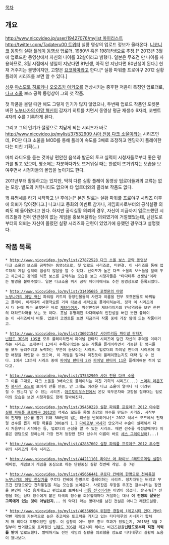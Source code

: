 [[목차]]

== 개요 ==

[[http://www.nicovideo.jp/user/19427076/mylist 마이리스트]]
[[http://twitter.com/Tadateru00 트위터]] 실황 영상의 업로드 정보가 올라온다.
[[니코니코 동화]]의 [[실황 플레이 동영상]] 업로더. 1980년 혹은 1981년생으로 추정.[* 2013년 3월에 업로드한 동영상에서 자신의 나이를 32살이라고 밝혔다. 일본은 무조건 만 나이를 사용하므로, 3월 시점에서 생일이 지났다면 81년생, 아직 안 지났다면 80년생이 된다.] 현재 거주지는 불명이지만, 고향은 [[요코하마]]라고 한다.[* 실황 파워풀 프로야구 2012 실황 플레이 시리즈를 보면 알 수 있다.]

[[성우]] [[야스모토 히로키]]나 [[오오츠카 아키오]]를 연상시키는 중후한 저음이 특징인 업로더로, [[다크 소울]] 보스 공략 동영상이 그의 첫 작품.

첫 작품을 올릴 때만 해도 그렇게 인기가 많지 않았으나, 두번째 업로드 작품인 포켓몬 버전 [[노부나가의 야망 혁신]]이 갑자기 히트를 치면서 동영상 평균 재생수 6자리, 코멘트 4자리 수를 기록하게 된다.

그리고 그의 인기가 절정으로 치닫게 되는 시리즈가 바로 [[http://www.nicovideo.jp/mylist/37532909 샤아 전용 다크 소울]]이라는 시리즈인데, PC판 다크 소울을 MOD를 통해 플레이 속도를 3배로 조정하고 엔딩까지 플레이한다는 미친 기획(...)

마치 라디오를 듣는 것마냥 편안한 음색과 발군의 토크 실력이 시청자들로부터 좋은 평가를 받고 있으며, 평소에는 차분하다가도 뜨거워질 때는 한없이 뜨거워지는 모습을 보여주면서 시청자들의 몰입을 높이기도 한다.

2011년부터 활동하고는 있지만, 딱히 다른 실황 플레이 동영상 업로더들과의 교류는 없는 모양. 별도의 커뮤니티도 없으며 타 업로더와의 콜라보 작품도 없다.

꽤 유명세를 타기 시작하고 난 후에는[* 본인 말로는 실황 파워풀 프로야구 시리즈 이후에 의뢰가 많아졌다고.] 니코니코 동화의 이벤트 참가나, 게임회사로부터의 공식실황 의뢰도 꽤 들어왔다고 한다. 하지만 공식실황 의뢰의 경우, 자신이 지금까지 업로드했던 시리즈들과 전혀 연관성이 없는 게임을 홍보해달라는 의뢰였기에 거절했었는데, 닌텐도로부터의 의뢰는 자신이 올렸던 실황 시리즈와 관련이 있었기에 응했던 경우라고 설명했다.

== 작품 목록 ==

 * [[http://www.nicovideo.jp/mylist/27872528 다크 소울 보스 공략 동영상]]
 다크 소울의 보스를 공략하는 동영상으로, 첫 업로드 시리즈로, 미완결. 이 시리즈를 통해 업로더의 게임 실력이 범상치 않음을 알 수 있다. 난이도가 높은 다크 소울의 보스들을 앞에 두고 차근차근 강의를 하듯 보스를 공략하는 모습을 보고 시청자들은 "타다테루 선생님"이라는 별명을 붙여주었다. 일본 다크소울 위키 공략 페이지에서도 추천 동영상으로 등록되었다.

 * [[http://www.nicovideo.jp/mylist/31405685 포켓몬의 야망]]
 [[노부나가의 야망 혁신]] 파워업 키트의 등장인물들의 사진과 이름을 전부 포켓몬들로 바꿔놓고 플레이. 이래저래 시행착오를 거쳐 [[타분네]] 세력으로 플레이하는데, 정작 이 시리즈에서 더 눈에 띄는 포켓몬은 바로 [[제브라이카]]. 파란만장한 제브라이카의 인생역정을 보면 한편의 대하드라마를 보는 듯 하다. 훗날 유명해진 타다테루의 인간성을 버린 듯한 플레이는 이 시리즈에서 비롯. 업로더 코멘트를 보면 지금까지 작품 중에 가장 맘에 드는 작품이라고.

 * [[http://www.nicovideo.jp/mylist/36021547 시아트리듬 파이널 판타지]]
 [[닌텐도 3DS]]와 [[iOS]]용 모두 플레이하면서 파이널 판타지 시리즈에 담긴 자신의 추억을 이야기하는 시리즈. 초대부터 13까지 수록되어있는 모든 작품을 플레이하면서 가능한 한 명곡들을 모두 들려주려고 노력하는 부분이 돋보이는 시리즈. 업로더의 파이널 판타지 시리즈에 대한 애정을 확인할 수 있으며, 이 게임을 얼마나 미친듯이 플레이했는지도 대략 알 수 있다. 1에서 13까지 시리즈 중에 [[파이널 판타지 2]]와 [[파이널 판타지 11]]은 플레이해본 적이 없다고.

 * [[http://www.nicovideo.jp/mylist/37532909 샤아 전용 다크 소울]]
 그 이름 그대로, 다크 소울을 3배속으로 플레이하는 미친 기획의 시리즈(...) [[소머리 데몬]]조차 [[불사신 조드]]로 보이게 만들 만큼, 안 그래도 어려운 다크 소울이 얼마나 더 어려워질 수 있는지 알 수 있는 시리즈. [[아르토리우스]]전에서 온갖 육두문자와 고함을 질러대는 업로더의 모습을 보면 시청자들도 함께 절박해진다.

 * [[http://www.nicovideo.jp/mylist/39450228 실황 파워풀 프로야구 2012 야수편]]
 [[실황 파워풀 프로야구 2012]]의 석세스 모드를 통해 최강의 야수를 만드는 시리즈. 시작부터 천재형 선수를 뽑기 위해 300번이 넘는 리셋을 반복하거나[* 2012 석세스 모드에서 천재형 선수를 뽑기 위한 확률은 300분의 1.] [[다이죠부 박사]]가 안오거나 수술이 실패해서 다시 처음부터 시작하는 등, 업로더의 근성을 알 수 있는 시리즈. 매번 선수를 작성할때마다 이름은 랜덤으로 정하는데 가장 먼저 등장한 천재 선수의 이름이 바로 [[세스 그레이싱어]](...)

 * [[http://www.nicovideo.jp/mylist/42857602 실황 파워풀 프로야구 2012 투수편]]
 위의 시리즈의 후속 시리즈. 

 * [[http://www.nicovideo.jp/mylist/44211101 라이브 어 라이브 (레트로게임 실황)]]
 패미컴, 게임보이 게임을 중심으로 하는 단편중심 실황 첫번째 게임. 총 7편

 * [[http://www.nicovideo.jp/mylist/45666441 쿠로다 칸베에 한명으로 천하통일]]
 [[노부나가의 야망 천상기]]를 쿠로다 칸베에 한명으로 플레이하는 시리즈. 정치따위는 버리고 무조건 전쟁으로만 천하통일을 하는 모습을 보여준다. 사로잡은 무장을 무조건 참수시키는 장면을 본인이 직접 음계매드급 편집으로 보여줘서 [[리듬 천국|리듬 전국]]이라는 이명이 생겼다. 非そち[* 전쟁을 하는 상대 장수에게 붙은 타국의 장수를 회유할때마다 거절하는 대사 '''이 전쟁의 잘못은 그쪽에게 있는 것이 아닐런지...''' 의 약자] 라는 명대사를 남긴 전설은 아니고 레전드실황. 

 * [[http://www.nicovideo.jp/mylist/46356904 위험한 경찰씨 (레고시티 언더 커버)]]
 약빤 게임에 기본적으로 높은 츳코미와 토크력을 가지고 있는 타다테루의 시너지가 합쳐져 매 회마다 호평이었던 실황. 이 실황이 어느 정도 홍보 효과가 있었는지, 2015년 3월 2일부터 번외편으로 프리퀄인 [[닌텐도 3DS]]판 레고시티 체이스 비긴즈편을'''닌텐도로부터 직접 의뢰를 받아''' 업로드했다. 발매하기도 전인 게임의 실황을 의뢰했을 정도로 타다테루의 실황이 도움이 됐나보다.
